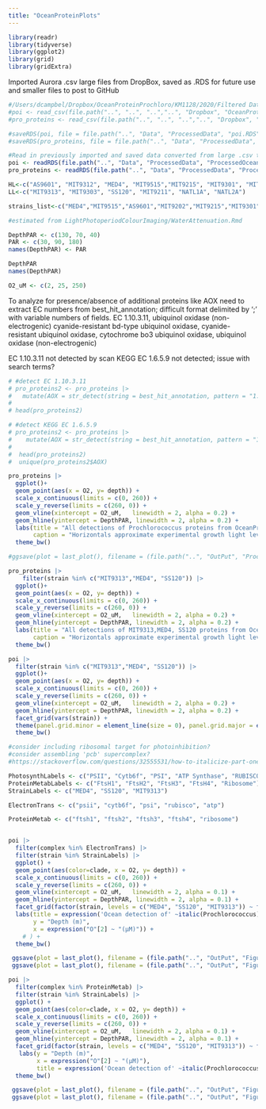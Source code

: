 ```yaml
---
title: "OceanProteinPlots"
---
```

```r
library(readr)
library(tidyverse)
library(ggplot2)
library(grid)
library(gridExtra)
```

Imported Aurora .csv large files from DropBox, saved as .RDS for future use and smaller files to post to GitHub
```r
#/Users/dcampbel/Dropbox/OceanProteinProchloro/KM1128/2020/Filtered Datasets
#poi <- read_csv(file.path("..", "..", "..","..", "Dropbox", "OceanProteinProchloro", "KM1128", "2020", "Filtered_Datasets", "poi.csv"))
#pro_proteins <- read_csv(file.path("..", "..", "..","..", "Dropbox", "OceanProteinProchloro", "KM1128", "2020", "Filtered_Datasets", "pro_proteins.csv"))

#saveRDS(poi, file = file.path("..", "Data", "ProcessedData", "poi.RDS"))
#saveRDS(pro_proteins, file = file.path("..", "Data", "ProcessedData", "pro_proteins.RDS"))

#Read in previously imported and saved data converted from large .csv to smaller .RDS
poi <- readRDS(file.path("..", "Data", "ProcessedData", "ProcessedOceanProtein", "poi.RDS"))
pro_proteins <- readRDS(file.path("..", "Data", "ProcessedData", "ProcessedOceanProtein", "pro_proteins.RDS"))
```

```r
HL<-c("AS9601", "MIT9312", "MED4", "MIT9515","MIT9215", "MIT9301", "MIT9202")
LL<-c("MIT9313", "MIT9303", "SS120", "MIT9211", "NATL1A", "NATL2A")

strains_list<-c("MED4","MIT9515","AS9601","MIT9202","MIT9215","MIT9301","MIT9312","NATL1A","NATL2A", "MIT9211","SS120","MIT9303","MIT9313")
```



```r
#estimated from LightPhotoperiodColourImaging/WaterAttenuation.Rmd

DepthPAR <- c(130, 70, 40)
PAR <- c(30, 90, 180)
names(DepthPAR) <- PAR

DepthPAR
names(DepthPAR)

O2_uM <- c(2, 25, 250)

```


To analyze for presence/absence of additional proteins like AOX need to extract EC numbers from best_hit_annotation; difficult format delimited by ';' with variable numbers of fields.
EC 1.10.3.11, ubiquinol oxidase (non-electrogenic) 	cyanide-resistant bd-type ubiquinol oxidase, cyanide-resistant ubiquinol oxidase, cytochrome bo3 ubiquinol oxidase, ubiquinol oxidase (non-electrogenic)

EC 1.10.3.11 not detected by scan
KEGG EC 1.6.5.9  not detected; issue with search terms?
```r
# #detect EC 1.10.3.11
# pro_proteins2 <- pro_proteins |>
#   mutate(AOX = str_detect(string = best_hit_annotation, pattern = "1.10.3.11"))
# 
# head(pro_proteins2)

# #detect KEGG EC 1.6.5.9  
# pro_proteins2 <- pro_proteins |>
#    mutate(AOX = str_detect(string = best_hit_annotation, pattern = "1.6.5.9"))
#  
#  head(pro_proteins2)
#  unique(pro_proteins2$AOX)
```

```r

pro_proteins |>
  ggplot()+
  geom_point(aes(x = O2, y= depth)) +
  scale_x_continuous(limits = c(0, 260)) +
  scale_y_reverse(limits = c(260, 0)) +
  geom_vline(xintercept = O2_uM,   linewidth = 2, alpha = 0.2) +
  geom_hline(yintercept = DepthPAR, linewidth = 2, alpha = 0.2) +
  labs(title = "All detections of Prochlorococcus proteins from OceanProteinPlots.Rmd, from pro_proteins",
       caption = "Horizontals approximate experimental growth light levels; Verticals indicate experimental growth oxygen levels") +
  theme_bw()

#ggsave(plot = last_plot(), filename = (file.path("..", "OutPut", "ProchloroAllProteinsDepthO2.png")))

pro_proteins |>
    filter(strain %in% c("MIT9313","MED4", "SS120")) |>
  ggplot()+
  geom_point(aes(x = O2, y= depth)) +
  scale_x_continuous(limits = c(0, 260)) +
  scale_y_reverse(limits = c(260, 0)) +
  geom_vline(xintercept = O2_uM,   linewidth = 2, alpha = 0.2) +
  geom_hline(yintercept = DepthPAR, linewidth = 2, alpha = 0.2) +
  labs(title = "All detections of MIT9313,MED4, SS120 proteins from OceanProteinPlots.Rmd, from pro_proteins",
       caption = "Horizontals approximate experimental growth light levels; Verticals indicate experimental growth oxygen levels") +
  theme_bw()

poi |>
  filter(strain %in% c("MIT9313","MED4", "SS120")) |>
  ggplot()+
  geom_point(aes(x = O2, y= depth)) +
  scale_x_continuous(limits = c(0, 260)) +
  scale_y_reverse(limits = c(260, 0)) +
  geom_vline(xintercept = O2_uM,   linewidth = 2, alpha = 0.2) +
  geom_hline(yintercept = DepthPAR, linewidth = 2, alpha = 0.2) +
  facet_grid(vars(strain)) +
  theme(panel.grid.minor = element_line(size = 0), panel.grid.major = element_line(size = 2)) +
  theme_bw()

```


```r

#consider including ribosomal target for photoinhibition?
#consider assembling 'pcb' supercomplex?
#https://stackoverflow.com/questions/32555531/how-to-italicize-part-one-or-two-words-of-an-axis-title

PhotosynthLabels <- c("PSII", "Cytb6f", "PSI", "ATP Synthase", "RUBISCO")
ProteinMetabLabels <- c("FtsH1", "FtsH2", "FtsH3", "FtsH4", "Ribosome")
StrainLabels <- c("MED4", "SS120", "MIT9313")

ElectronTrans <- c("psii", "cytb6f", "psi", "rubisco", "atp")

ProteinMetab <- c("ftsh1", "ftsh2", "ftsh3", "ftsh4", "ribosome")


poi |>
  filter(complex %in% ElectronTrans) |>
  filter(strain %in% StrainLabels) |>
  ggplot() +
  geom_point(aes(color=clade, x = O2, y= depth)) +
  scale_x_continuous(limits = c(0, 260)) +
  scale_y_reverse(limits = c(260, 0)) +
  geom_vline(xintercept = O2_uM,   linewidth = 2, alpha = 0.1) +
  geom_hline(yintercept = DepthPAR, linewidth = 2, alpha = 0.1) +
  facet_grid(factor(strain, levels = c("MED4", "SS120", "MIT9313")) ~ factor(complex, levels = c("psii", "cytb6f", "psi", "rubisco", "atp"), labels = PhotosynthLabels)) +
  labs(title = expression('Ocean detection of' ~italic(Prochlorococcus)~ 'photosynthesis complexes'),
       y = "Depth (m)",
       x = expression("O"[2] ~ "(µM)")) +
    # ) +
  theme_bw()

 ggsave(plot = last_plot(), filename = (file.path("..", "OutPut", "Figures", "ProchloroPhotosynthDepthO2.png")))
 ggsave(plot = last_plot(), filename = (file.path("..", "OutPut", "Figures", "ProchloroPhotosynthDepthO2.tiff")))

poi |>
  filter(complex %in% ProteinMetab) |>
  filter(strain %in% StrainLabels) |>
  ggplot() +
  geom_point(aes(color=clade, x = O2, y= depth)) +
  scale_x_continuous(limits = c(0, 260)) +
  scale_y_reverse(limits = c(260, 0)) +
  geom_vline(xintercept = O2_uM,   linewidth = 2, alpha = 0.1) +
  geom_hline(yintercept = DepthPAR, linewidth = 2, alpha = 0.1) +
  facet_grid(factor(strain, levels = c("MED4", "SS120", "MIT9313")) ~ factor(complex, levels = c("ftsh1", "ftsh2", "ftsh3", "ftsh4", "ribosome"), labels = ProteinMetabLabels)) +
   labs(y = "Depth (m)",
        x = expression("O"[2] ~ "(µM)"),
        title = expression('Ocean detection of' ~italic(Prochlorococcus)~ 'protein metabolism complexes')) +
  theme_bw()

 ggsave(plot = last_plot(), filename = (file.path("..", "OutPut", "Figures", "ProchloroProteinMetabDepthO2.png")))
 ggsave(plot = last_plot(), filename = (file.path("..", "OutPut", "Figures", "ProchloroProteinMetabDepthO2.tiff")))

```


